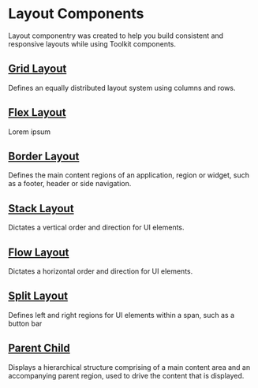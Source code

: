 
<Meta title="Layout/Docs/Introduction" />

# Layout Components

Layout componentry was created to help you build consistent and responsive layouts while using Toolkit components.

## [Grid Layout](/docs/layout-docs-gridlayout)

Defines an equally distributed layout system using columns and rows.

<Canvas>
  <Story id="layout-gridlayout-griditem--grid-item-wrapper" />
</Canvas>

## [Flex Layout](/docs/layout-docs-flexlayout)

Lorem ipsum

<Canvas>
  <Story id="layout-flexlayout--default-flex-layout" />
</Canvas>

## [Border Layout](/docs/layout-docs-borderlayout)

Defines the main content regions of an application, region or widget, such as a footer, header or side navigation.

<Canvas>
  <Story id="layout-borderlayout--toolkit-border-layout" />
</Canvas>

## [Stack Layout](/docs/layout-docs-stacklayout)

Dictates a vertical order and direction for UI elements.

<Canvas>
  <Story id="layout-stacklayout--default-stack-layout" />
</Canvas>

## [Flow Layout]()

Dictates a horizontal order and direction for UI elements.

<Canvas>
  <Story id="layout-flowlayout--default-flow-layout" />
</Canvas>

## [Split Layout]()

Defines left and right regions for UI elements within a span, such as a button bar

<Canvas>
  <Story id="layout-splitlayout--default-split-layout" />
</Canvas>

## [Parent Child](/docs/layout-docs-parentchildlayout)

Displays a hierarchical structure comprising of a main content area and an accompanying parent region, used to drive the content that is displayed.

<Canvas>
  <Story id="layout-parentchildlayout--default-parent-child-layout" />
</Canvas>
